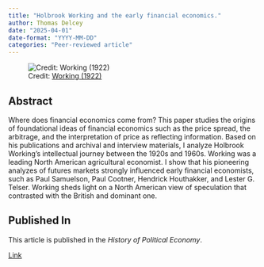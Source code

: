 ```yaml
---
title: "Holbrook Working and the early financial economics."
author: Thomas Delcey
date: "2025-04-01"
date-format: "YYYY-MM-DD"
categories: "Peer-reviewed article"
---
```


![Credit: [Working (1922)](https://hdl.handle.net/11299/203943)](picture.png)

## Abstract

Where does financial economics come from? This paper studies the origins of foundational ideas of financial economics such as the price spread, the arbitrage, and the interpretation of price as reflecting information. Based on his publications and archival and interview materials, I analyze Holbrook Working's intellectual journey between the 1920s and 1960s. Working was a leading North American agricultural economist. I show that his pioneering analyzes of futures markets strongly influenced early financial economists, such as Paul Samuelson, Paul Cootner, Hendrick Houthakker, and Lester G. Telser. Working sheds light on a North American view of speculation that contrasted with the British and dominant one. 

## Published In

This article is published in the *History of Political Economy*.

[Link](https://doi.org/10.1215/00182702-11642388)

